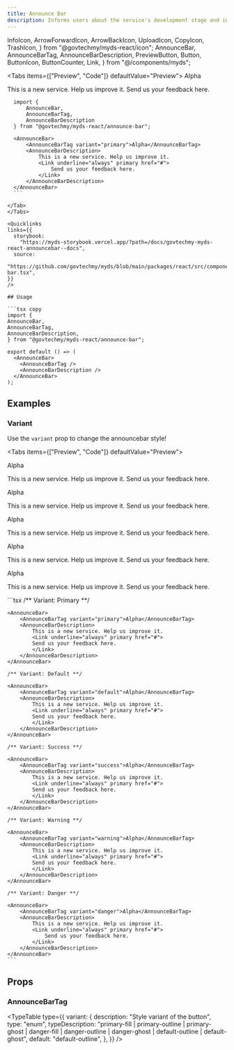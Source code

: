 ```yaml
---
title: Announce Bar
description: Informs users about the service's development stage and includes a link for submitting feedback. The phase banner is typically placed below the navigation menu to display the current status of the service, such as Alpha, Beta, or Maintenance.
---
```


  InfoIcon,
  ArrowForwardIcon,
  ArrowBackIcon,
  UploadIcon,
  CopyIcon,
  TrashIcon,
} from "@govtechmy/myds-react/icon";
  AnnounceBar,
  AnnounceBarTag,
  AnnounceBarDescription,
  PreviewButton,
  Button,
  ButtonIcon,
  ButtonCounter,
  Link,
} from "@/components/myds";

<Tabs items={["Preview", "Code"]} defaultValue="Preview">
  <Tab value="Preview" className="not-prose">
     <AnnounceBar>
        <AnnounceBarTag variant="primary">Alpha</AnnounceBarTag>
        <AnnounceBarDescription>
          <p>
            <span>This is a new service. Help us improve it. </span>
            <Link underline="always" primary href="#">
              <span>Send us your feedback here.</span>
            </Link>
          </p>
        </AnnounceBarDescription>
      </AnnounceBar>
  </Tab>
  <Tab value="Code">
  ```tsx copy
    import { 
        AnnounceBar, 
        AnnounceBarTag, 
        AnnounceBarDescription 
    } from "@govtechmy/myds-react/announce-bar";

    <AnnounceBar>
        <AnnounceBarTag variant="primary">Alpha</AnnounceBarTag>
        <AnnounceBarDescription>
            This is a new service. Help us improve it.
            <Link underline="always" primary href="#">
                Send us your feedback here.
            </Link>
        </AnnounceBarDescription>
    </AnnounceBar>
    ```

  </Tab>
</Tabs>

<Quicklinks
  links={{
    storybook:
      "https://myds-storybook.vercel.app/?path=/docs/govtechmy-myds-react-announcebar--docs",
    source:
      "https://github.com/govtechmy/myds/blob/main/packages/react/src/components/announce-bar.tsx",
  }}
/>

## Usage

```tsx copy
import {
  AnnounceBar,
  AnnounceBarTag,
  AnnounceBarDescription,
} from "@govtechmy/myds-react/announce-bar";
```

```tsx copy
export default () => (
  <AnnounceBar>
    <AnnounceBarTag />
    <AnnounceBarDescription />
  </AnnounceBar>
);
```

## Examples

### Variant

Use the `variant` prop to change the announcebar style!

<Tabs items={["Preview", "Code"]} defaultValue="Preview">
  <Tab value="Preview">
  <div className="space-y-2 not-prose">
    <AnnounceBar>
        <AnnounceBarTag variant="primary">Alpha</AnnounceBarTag>
        <AnnounceBarDescription>
            <p>
            <span>This is a new service. Help us improve it. </span>
            <Link underline="always" primary href="#">
                <span>Send us your feedback here.</span>
            </Link>
            </p>
        </AnnounceBarDescription>
    </AnnounceBar>
    <AnnounceBar>
        <AnnounceBarTag variant="default">Alpha</AnnounceBarTag>
        <AnnounceBarDescription>
            <p>
            <span>This is a new service. Help us improve it. </span>
            <Link underline="always" primary href="#">
                <span>Send us your feedback here.</span>
            </Link>
            </p>
        </AnnounceBarDescription>
    </AnnounceBar>
    <AnnounceBar>
        <AnnounceBarTag variant="success">Alpha</AnnounceBarTag>
        <AnnounceBarDescription>
            <p>
            <span>This is a new service. Help us improve it. </span>
            <Link underline="always" primary href="#">
                <span>Send us your feedback here.</span>
            </Link>
            </p>
        </AnnounceBarDescription>
    </AnnounceBar>
    <AnnounceBar>
        <AnnounceBarTag variant="warning">Alpha</AnnounceBarTag>
        <AnnounceBarDescription>
            <p>
            <span>This is a new service. Help us improve it. </span>
            <Link underline="always" primary href="#">
                <span>Send us your feedback here.</span>
            </Link>
            </p>
        </AnnounceBarDescription>
    </AnnounceBar>
    <AnnounceBar>
        <AnnounceBarTag variant="danger">Alpha</AnnounceBarTag>
        <AnnounceBarDescription>
            <p>
            <span>This is a new service. Help us improve it. </span>
            <Link underline="always" primary href="#">
                <span>Send us your feedback here.</span>
            </Link>
            </p>
        </AnnounceBarDescription>
    </AnnounceBar>
  </div>
  </Tab>
  <Tab value="Code">
  ```tsx
    /** Variant: Primary **/

    <AnnounceBar>
        <AnnounceBarTag variant="primary">Alpha</AnnounceBarTag>
        <AnnounceBarDescription>
            This is a new service. Help us improve it.
            <Link underline="always" primary href="#">
            Send us your feedback here.
            </Link>
        </AnnounceBarDescription>
    </AnnounceBar>

    /** Variant: Default **/

    <AnnounceBar>
        <AnnounceBarTag variant="default">Alpha</AnnounceBarTag>
        <AnnounceBarDescription>
            This is a new service. Help us improve it.
            <Link underline="always" primary href="#">
            Send us your feedback here.
            </Link>
        </AnnounceBarDescription>
    </AnnounceBar>

    /** Variant: Success **/

    <AnnounceBar>
        <AnnounceBarTag variant="success">Alpha</AnnounceBarTag>
        <AnnounceBarDescription>
            This is a new service. Help us improve it.
            <Link underline="always" primary href="#">
            Send us your feedback here.
            </Link>
        </AnnounceBarDescription>
    </AnnounceBar>

    /** Variant: Warning **/

    <AnnounceBar>
        <AnnounceBarTag variant="warning">Alpha</AnnounceBarTag>
        <AnnounceBarDescription>
            This is a new service. Help us improve it.
            <Link underline="always" primary href="#">
            Send us your feedback here.
            </Link>
        </AnnounceBarDescription>
    </AnnounceBar>

    /** Variant: Danger **/

    <AnnounceBar>
        <AnnounceBarTag variant="danger">Alpha</AnnounceBarTag>
        <AnnounceBarDescription>
            This is a new service. Help us improve it.
            <Link underline="always" primary href="#">
                Send us your feedback here.
            </Link>
        </AnnounceBarDescription>
    </AnnounceBar>
    ```

  </Tab>
</Tabs>

## Props

### AnnounceBarTag

<TypeTable
  type={{
    variant: {
      description: "Style variant of the button",
      type: "enum",
      typeDescription:
        "primary-fill | primary-outline | primary-ghost | danger-fill | danger-outline | danger-ghost | default-outline | default-ghost",
      default: "default-outline",
    },
  }}
/>
